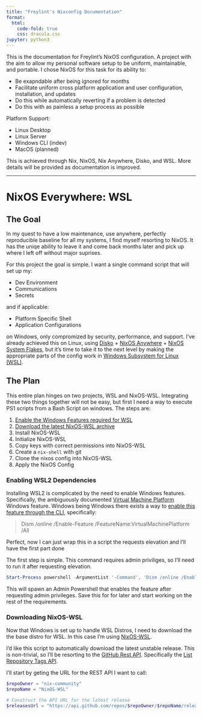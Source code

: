```yaml
---
title: "Freylint's Nixconfig Documentation"
format:
  html:
    code-fold: true
    css: dracula.css
jupyter: python3
---
```


This is the documentation for Freylint's NixOS configuration.
A project with the aim to allow my personal software setup to
be uniform, maintainable, and portable.
I chose NixOS for this task for its ability to:

- Be exapndable after being ignored for months
- Facilitate uniform cross platform application and user
configuration, installation, and updates
- Do this while automatically reverting if a problem is detected
- Do this with as painless a setup process as possible

Platform Support:

- Linux Desktop
- Linux Server
- Windows CLI (indev)
- MacOS (planned)

This is achieved through Nix, NixOS, Nix Anywhere, Disko, and WSL.
More details will be provided as documentation is improved.

---

# NixOS Everywhere: WSL

## The Goal

In my quest to have a
low maintenance, use anywhere, perfectly reproducible baseline for all my systems,
I find myself resorting to NixOS.
It has the uniqe ability to leave it and come back months later and pick up where I left off without major suprises.

For this project the goal is simple. I want a single command script that will set up my:

- Dev Environment
- Communications
- Secrets

and if applicable:

- Platform Specific Shell
- Application Configurations

on Windows, only compromized by security, performance, and support.
I've already achieved this on Linux, using [Disko](https://github.com/nix-community/disko) + [NixOS Anywhere](https://github.com/nix-community/nixos-anywhere) + [NixOS System Flakes](https://www.tweag.io/blog/2020-07-31-nixos-flakes/), but
it's time to take it to the next level by making the appropriate parts of the config
work in [Windows Subsystem for Linux (WSL)](https://learn.microsoft.com/en-us/windows/wsl/).

## The Plan

This entire plan hinges on two projects, WSL and NixOS-WSL.
Integrating these two things together will not be easy, but first I need a way
to execute PS1 scripts from a Bash Script on windows.
The steps are:

1. [Enable the Windows Features required for WSL](#enabling-wsl2-dependencies)
2. [Download the latest NixOS-WSL archive](#downloading-nixos-wsl)
3. Install NixOS-WSL
4. Initialize NixOS-WSL
5. Copy keys with correct permissions into NixOS-WSL
6. Create a `nix-shell` with git
7. Clone the nixos config into NixOS-WSL
8. Apply the NixOS Config

### Enabling WSL2 Dependencies

Installing WSL2 is complicated by the need to enable Windows features.
Specifically, the ambiguously documented [Virtual Machine Platform](https://learn.microsoft.com/en-us/virtualization/hyper-v-on-windows/) Windows feature.
Windows being Windows there exists a way to [enable this feature through the CLI](https://learn.microsoft.com/en-us/windows-hardware/manufacture/desktop/enable-or-disable-windows-features-using-dism?view=windows-11),
specifically:

> Dism /online /Enable-Feature /FeatureName:VirtualMachinePlatform /All

Perfect, now I can just wrap this in a script the requests elevation
and I'll have the first part done

The first step is simple. This command requires admin priviliges, so I'll need to run it after requesting elevation.

```ps1
Start-Process powershell -ArgumentList '-Command', 'Dism /online /Enable-Feature /FeatureName:VirtualMachinePlatform /All' -NoNewWindow -Verb RunAs
```

This will spawn an Admin Powershell that enables the feature after requesting admin privileges.
Save this for for later and start working on the rest of the requirements.

### Downloading NixOS-WSL

Now that Windows is set up to handle WSL Distros, I need to download the
the base distro for WSL.
In this case I'm using [NixOS-WSL](https://github.com/nix-community/NixOS-WSL).

I'd like this script to automatically download the latest unstable release.
This is non-trivial, so I'll be resorting to the [GitHub Rest API](https://docs.github.com/en/rest?apiVersion=2022-11-28).
Specifically the [List Repository Tags API](https://docs.github.com/en/rest/repos/repos?apiVersion=2022-11-28#list-repository-tags).

I'll start by geting the URL for the REST API I want to call:
```ps1
$repoOwner = "nix-community"
$repoName = "NixOS-WSL"

# Construct the API URL for the latest release
$releasesUrl = "https://api.github.com/repos/$repoOwner/$repoName/releases/latest"
```
